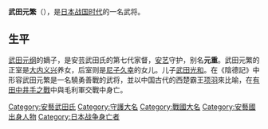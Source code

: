 {{Japanese|japanese=武田 元繁|kana=たけだ もとしげ|romaji=Takeda Motoshige}}
'''武田元繁'''（{{bd|1467年||1517年|11月11日}}），是[[战国时代_(日本)|日本战国时代]]的一名武将。
== 生平 ==
[[武田元纲|武田元纲]]的嫡子，是安芸武田氏的第七代家督，[[安艺国|安艺]]守护，别名'''元重'''。武田元繁的正室是[[大内义兴|大内义兴]]养女，后室则是[[尼子久幸|尼子久幸]]的女儿。儿子[[武田光和|武田光和]]。在《陰德記》中形容武田元繁是一名驍勇善戰的武将，並以中国古代的西楚霸王[[项羽|项羽]]來比喻，在[[有田中井手之戰|有田中井手之戰]]中與毛利軍交戰中身亡。

{{安藝武田氏當主|第7任|1505年 - 1517年}}

[[Category:安藝武田氏|Category:安藝武田氏]]
[[Category:守護大名|Category:守護大名]]
[[Category:戰國大名|Category:戰國大名]]
[[Category:安藝國出身人物|Category:安藝國出身人物]]
[[Category:日本战争身亡者|Category:日本战争身亡者]]